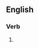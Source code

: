 ==English==

===Verb===
{{head|en|verb form}}

# {{present participle of|economize|lang=en|nocat=1}}